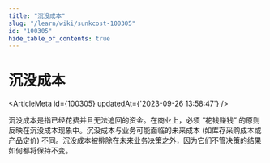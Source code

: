 ```yaml
---
title: "沉没成本"
slug: "/learn/wiki/sunkcost-100305"
id: "100305"
hide_table_of_contents: true
---
```



# 沉没成本

<ArticleMeta id={100305} updatedAt={'2023-09-26 13:58:47'} />
<div className='border-solid border-b border-t-0 my-4 border-[var(--ifm-color-gray-300)]' />

沉没成本是指已经花费并且无法追回的资金。在商业上，必须 “花钱赚钱” 的原则反映在沉没成本现象中。沉没成本与业务可能面临的未来成本 (如库存采购成本或产品定价) 不同。沉没成本被排除在未来业务决策之外，因为它们不管决策的结果如何都将保持不变。
